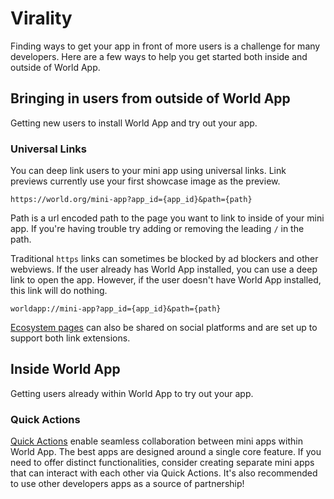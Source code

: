 # Virality

Finding ways to get your app in front of more users is a challenge for many developers. 
Here are a few ways to help you get started both inside and outside of World App.

## Bringing in users from outside of World App

Getting new users to install World App and try out your app. 

### Universal Links
You can deep link users to your mini app using universal links. Link previews currently use your first showcase image as the preview.

```
https://world.org/mini-app?app_id={app_id}&path={path}
```

Path is a url encoded path to the page you want to link to inside of your mini app. If you're having trouble try adding or removing the leading `/` in the path.

Traditional `https` links can sometimes be blocked by ad blockers and other webviews. If the user already has World App installed, you can use a deep link to open the app. 
However, if the user doesn't have World App installed, this link will do nothing.

```
worldapp://mini-app?app_id={app_id}&path={path}
```

[Ecosystem pages](https://world.org/ecosystem/app_e8288209fbe1fc4a1b80619e925a79bd) can also be shared on social platforms and are set up to support both link extensions.

## Inside World App

Getting users already within World App to try out your app.

### Quick Actions
[Quick Actions](/mini-apps/sharing/quick-actions) enable seamless collaboration between mini apps within World App. The best apps are designed around a single core feature. 
If you need to offer distinct functionalities, consider creating separate mini apps that can interact with each other via Quick Actions.
It's also recommended to use other developers apps as a source of partnership!




